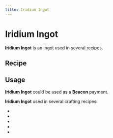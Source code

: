 ```yaml
---
title: Iridium Ingot
---
```


<ItemImage file="iridium_ingot" alt="Iridium Ingot" size="200" />

# Iridium Ingot

**Iridium Ingot** is an ingot used in several recipes.

## Recipe

<CraftingTable recipe="input techreborn:iridium_nugget techreborn:iridium_nugget techreborn:iridium_nugget input techreborn:iridium_nugget techreborn:iridium_nugget techreborn:iridium_nugget input techreborn:iridium_nugget techreborn:iridium_nugget techreborn:iridium_nugget output techreborn:iridium_ingot"/>
<CraftingTable recipe="input air air air input air techreborn:iridium_storage_block air input air air air output techreborn:iridium_ingot,9"/>

<Machine recipe="input techreborn:raw_iridium air output techreborn:iridium_ingot tool techreborn:blast_furnace" />

## Usage

**Iridium Ingot** could be used as a **Beacon** payment.

**Iridium Ingot** used in several crafting recipes:

- <McItem slug="techreborn:iridium_nugget"/>
- <McItem slug="techreborn:iridium_storage_block"/>
- <McItem slug="techreborn:iridium_neutron_reflector"/>
- <McItem slug="techreborn:data_storage_chip"/>
- <McItem slug="techreborn:lapotronic_orbpack"/>

<Machine recipe="input techreborn:iridium_ingot output techreborn:iridium_plate tool techreborn:compressor" />
